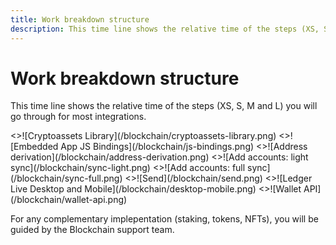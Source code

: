 ```yaml
---
title: Work breakdown structure
description: This time line shows the relative time of the steps (XS, S, M and L) you will go through for most integrations.
---
```



# Work breakdown structure

This time line shows the relative time of the steps (XS, S, M and L) you will go through for most integrations.

 <Cards> 
   <Card 
     image 
     arrow 
     title="Cryptoassets Library" 
     href="./coding/cryptoassets-library"> 
     <>![Cryptoassets Library](/blockchain/cryptoassets-library.png)</> 
   </Card> 
   <Card 
     image 
     arrow 
     title="Embedded App JS Bindings" 
     href="./coding/js-bindings"> 
     <>![Embedded App JS Bindings](/blockchain/js-bindings.png)</> 
   </Card> 
   <Card 
     image 
     arrow 
     title="Address derivation" 
     href="./coding/address-derivation"> 
     <>![Address derivation](/blockchain/address-derivation.png)</> 
   </Card> 
   <Card 
     image 
     arrow 
     title="Add accounts: light sync" 
     href="./coding/light-sync"> 
     <>![Add accounts: light sync](/blockchain/sync-light.png)</> 
   </Card>
   <Card 
     image 
     arrow 
     title="Add accounts: full sync" 
     href="./coding/sync"> 
     <>![Add accounts: full sync](/blockchain/sync-full.png)</> 
   </Card>
   <Card 
     image 
     arrow 
     title="Send" 
     href="./coding/send"> 
     <>![Send](/blockchain/send.png)</> 
   </Card>
   <Card 
     image 
     arrow 
     title="Ledger Live Desktop and Mobile" 
     href="./coding/desktop-mobile"> 
     <>![Ledger Live Desktop and Mobile](/blockchain/desktop-mobile.png)</> 
   </Card>
   <Card 
     image 
     arrow 
     title="Wallet API" 
     href="./coding/wallet-api"> 
     <>![Wallet API](/blockchain/wallet-api.png)</> 
   </Card>
 </Cards> 


For any complementary implepentation (staking, tokens, NFTs), you will be guided by the Blockchain support team. 
